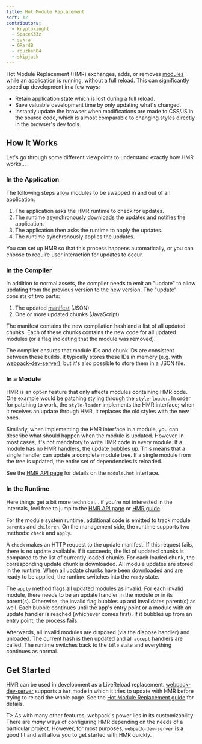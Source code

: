 ```yaml
---
title: Hot Module Replacement
sort: 12
contributors:
  - kryptokinght
  - SpaceK33z
  - sokra
  - GRardB
  - rouzbeh84
  - skipjack
---
```


Hot Module Replacement (HMR) exchanges, adds, or removes [modules](/concepts/modules/) while an application is running, without a full reload. This can significantly speed up development in a few ways:

- Retain application state which is lost during a full reload.
- Save valuable development time by only updating what's changed.
- Instantly update the browser when modifications are made to CSS/JS in the source code, which is almost comparable to changing styles directly in the browser's dev tools.

## How It Works

Let's go through some different viewpoints to understand exactly how HMR works...

### In the Application

The following steps allow modules to be swapped in and out of an application:

1. The application asks the HMR runtime to check for updates.
2. The runtime asynchronously downloads the updates and notifies the application.
3. The application then asks the runtime to apply the updates.
4. The runtime synchronously applies the updates.

You can set up HMR so that this process happens automatically, or you can choose to require user interaction for updates to occur.

### In the Compiler

In addition to normal assets, the compiler needs to emit an "update" to allow updating from the previous version to the new version. The "update" consists of two parts:

1. The updated [manifest](/concepts/manifest) (JSON)
2. One or more updated chunks (JavaScript)

The manifest contains the new compilation hash and a list of all updated chunks. Each of these chunks contains the new code for all updated modules (or a flag indicating that the module was removed).

The compiler ensures that module IDs and chunk IDs are consistent between these builds. It typically stores these IDs in memory (e.g. with [webpack-dev-server](/configuration/dev-server/)), but it's also possible to store them in a JSON file.

### In a Module

HMR is an opt-in feature that only affects modules containing HMR code. One example would be patching styling through the [`style-loader`](https://github.com/webpack-contrib/style-loader). In order for patching to work, the `style-loader` implements the HMR interface; when it receives an update through HMR, it replaces the old styles with the new ones.

Similarly, when implementing the HMR interface in a module, you can describe what should happen when the module is updated. However, in most cases, it's not mandatory to write HMR code in every module. If a module has no HMR handlers, the update bubbles up. This means that a single handler can update a complete module tree. If a single module from the tree is updated, the entire set of dependencies is reloaded.

See the [HMR API page](/api/hot-module-replacement) for details on the `module.hot` interface.

### In the Runtime

Here things get a bit more technical... if you're not interested in the internals, feel free to jump to the [HMR API page](/api/hot-module-replacement) or [HMR guide](/guides/hot-module-replacement).

For the module system runtime, additional code is emitted to track module `parents` and `children`. On the management side, the runtime supports two methods: `check` and `apply`.

A `check` makes an HTTP request to the update manifest. If this request fails, there is no update available. If it succeeds, the list of updated chunks is compared to the list of currently loaded chunks. For each loaded chunk, the corresponding update chunk is downloaded. All module updates are stored in the runtime. When all update chunks have been downloaded and are ready to be applied, the runtime switches into the `ready` state.

The `apply` method flags all updated modules as invalid. For each invalid module, there needs to be an update handler in the module or in its parent(s). Otherwise, the invalid flag bubbles up and invalidates parent(s) as well. Each bubble continues until the app's entry point or a module with an update handler is reached (whichever comes first). If it bubbles up from an entry point, the process fails.

Afterwards, all invalid modules are disposed (via the dispose handler) and unloaded. The current hash is then updated and all `accept` handlers are called. The runtime switches back to the `idle` state and everything continues as normal.

## Get Started

HMR can be used in development as a LiveReload replacement. [webpack-dev-server](/configuration/dev-server/) supports a `hot` mode in which it tries to update with HMR before trying to reload the whole page. See the [Hot Module Replacement guide](/guides/hot-module-replacement) for details.

T> As with many other features, webpack's power lies in its customizability. There are _many_ ways of configuring HMR depending on the needs of a particular project. However, for most purposes, `webpack-dev-server` is a good fit and will allow you to get started with HMR quickly.

